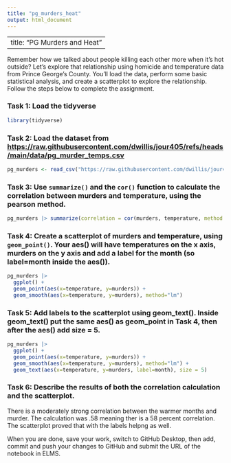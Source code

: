```yaml
---
title: "pg_murders_heat"
output: html_document
---
```


---
title: "PG Murders and Heat"
---

Remember how we talked about people killing each other more when it's hot outside? Let's explore that relationship using homicide and temperature data from Prince George's County. You'll load the data, perform some basic statistical analysis, and create a scatterplot to explore the relationship. Follow the steps below to complete the assignment.

### Task 1: Load the tidyverse

```r
library(tidyverse)
```


### Task 2: Load the dataset from [https://raw.githubusercontent.com/dwillis/jour405/refs/heads/main/data/pg_murder_temps.csv](https://raw.githubusercontent.com/dwillis/jour405/refs/heads/main/data/pg_murder_temps.csv)
```r
pg_murders <- read_csv("https://raw.githubusercontent.com/dwillis/jour405/refs/heads/main/data/pg_murder_temps.csv")
```


### Task 3: Use `summarize()` and the `cor()` function to calculate the correlation between murders and temperature, using the pearson method.
```r
pg_murders |> summarize(correlation = cor(murders, temperature, method = "pearson"))
```


### Task 4: Create a scatterplot of murders and temperature, using `geom_point()`. Your aes() will have temperatures on the x axis, murders on the y axis and add a label for the month (so label=month inside the aes()).


```r
pg_murders |> 
  ggplot() +
  geom_point(aes(x=temperature, y=murders)) +
  geom_smooth(aes(x=temperature, y=murders), method="lm")
```

### Task 5: Add labels to the scatterplot using geom_text(). Inside geom_text() put the same aes() as geom_point in Task 4, then after the aes() add size = 5.
```r
pg_murders |> 
  ggplot() +
  geom_point(aes(x=temperature, y=murders)) +
  geom_smooth(aes(x=temperature, y=murders), method="lm") +
  geom_text(aes(x=temperature, y=murders, label=month), size = 5)
```


### Task 6: Describe the results of both the correlation calculation and the scatterplot.
There is a moderately strong correlation between the warmer months and murder. The calculation was .58 meaning ther is a 58 percent correlation. The scatterplot proved that with the labels helpng as well.

When you are done, save your work, switch to GitHub Desktop, then add, commit and push your changes to GitHub and submit the URL of the notebook in ELMS.

